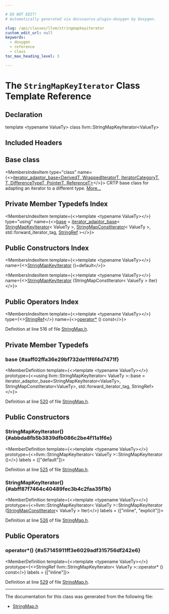 ```yaml
---

# DO NOT EDIT!
# Automatically generated via docusaurus-plugin-doxygen by Doxygen.

slug: /api/classes/llvm/stringmapkeyiterator
custom_edit_url: null
keywords:
  - doxygen
  - reference
  - class
toc_max_heading_level: 3

---
```





# The `StringMapKeyIterator` Class Template Reference

<DoxygenPage pluginConfig={pluginConfig}>



## Declaration

<CodeBlock>template &lt;typename ValueTy&gt;
class llvm::StringMapKeyIterator&lt;ValueTy&gt;</CodeBlock>

## Included Headers

<IncludesList>
<IncludesListItem
  filePath="llvm/ADT/StringMap.h"
  permalink="/docs/api/files/include/include/llvm/include/llvm/adt/stringmap-h"
  isLocal="true" />
</IncludesList>

## Base class

<MembersIndex>

<MembersIndexItem
  type="class"
  name={<><a href="/docs/api/classes/llvm/iterator-adaptor-base">iterator&#95;adaptor&#95;base&lt;DerivedT, WrappedIteratorT, IteratorCategoryT, T, DifferenceTypeT, PointerT, ReferenceT&gt;</a></>}>
CRTP base class for adapting an iterator to a different type. <a href="/docs/api/classes/llvm/iterator-adaptor-base/#details">More...</a>
</MembersIndexItem>

</MembersIndex>

## Private Member Typedefs Index

<MembersIndex>

<MembersIndexItem
  template={<>template &lt;typename ValueTy&gt;</>}
  type="using"
  name={<><a href="#aaff02ffa36e29bf732de11f6f4d7471f">base</a> = <a href="/docs/api/classes/llvm/iterator-adaptor-base">iterator&#95;adaptor&#95;base</a>&lt; <a href="/docs/api/classes/llvm/stringmapkeyiterator">StringMapKeyIterator</a>&lt; ValueTy &gt;, <a href="/docs/api/classes/llvm/stringmapconstiterator">StringMapConstIterator</a>&lt; ValueTy &gt;, std::forward&#95;iterator&#95;tag, <a href="/docs/api/classes/llvm/stringref">StringRef</a> &gt;</>}>
</MembersIndexItem>

</MembersIndex>

## Public Constructors Index

<MembersIndex>

<MembersIndexItem
  template={<>template &lt;typename ValueTy&gt;</>}
  name={<><a href="#abbda8fb5b3839dfb086c2be4f11a1f6e">StringMapKeyIterator</a> ()=default</>}>
</MembersIndexItem>

<MembersIndexItem
  template={<>template &lt;typename ValueTy&gt;</>}
  name={<><a href="#abff87f7464c40489fec3b4c2faa35f1b">StringMapKeyIterator</a> (StringMapConstIterator&lt; ValueTy &gt; Iter)</>}>
</MembersIndexItem>

</MembersIndex>

## Public Operators Index

<MembersIndex>

<MembersIndexItem
  template={<>template &lt;typename ValueTy&gt;</>}
  type={<><a href="/docs/api/classes/llvm/stringref">StringRef</a></>}
  name={<><a href="#a57145911ff3e6029adf315756df242e6">operator&#42;</a> () const</>}>
</MembersIndexItem>

</MembersIndex>


Definition at line 516 of file <a href="/docs/api/files/include/include/llvm/include/llvm/adt/stringmap-h">StringMap.h</a>.

<SectionDefinition>

## Private Member Typedefs

### base {#aaff02ffa36e29bf732de11f6f4d7471f}

<MemberDefinition
  template={<>template &lt;typename ValueTy&gt;</>}
  prototype={<>using llvm::StringMapKeyIterator&lt; ValueTy &gt;::base =  iterator&#95;adaptor&#95;base&lt;StringMapKeyIterator&lt;ValueTy&gt;,
                                     StringMapConstIterator&lt;ValueTy&gt;,
                                     std::forward&#95;iterator&#95;tag, StringRef&gt;</>}>

Definition at line <a href="/docs/api/files/include/include/llvm/include/llvm/adt/stringmap-h/#l00520">520</a> of file <a href="/docs/api/files/include/include/llvm/include/llvm/adt/stringmap-h">StringMap.h</a>.
</MemberDefinition>

</SectionDefinition>

<SectionDefinition>

## Public Constructors

### StringMapKeyIterator() {#abbda8fb5b3839dfb086c2be4f11a1f6e}

<MemberDefinition
  template={<>template &lt;typename ValueTy&gt;</>}
  prototype={<>llvm::StringMapKeyIterator&lt; ValueTy &gt;::StringMapKeyIterator ()</>}
  labels = {["default"]}>

Definition at line <a href="/docs/api/files/include/include/llvm/include/llvm/adt/stringmap-h/#l00525">525</a> of file <a href="/docs/api/files/include/include/llvm/include/llvm/adt/stringmap-h">StringMap.h</a>.
</MemberDefinition>

### StringMapKeyIterator() {#abff87f7464c40489fec3b4c2faa35f1b}

<MemberDefinition
  template={<>template &lt;typename ValueTy&gt;</>}
  prototype={<>llvm::StringMapKeyIterator&lt; ValueTy &gt;::StringMapKeyIterator (<a href="/docs/api/classes/llvm/stringmapconstiterator">StringMapConstIterator</a>&lt; ValueTy &gt; Iter)</>}
  labels = {["inline", "explicit"]}>

Definition at line <a href="/docs/api/files/include/include/llvm/include/llvm/adt/stringmap-h/#l00526">526</a> of file <a href="/docs/api/files/include/include/llvm/include/llvm/adt/stringmap-h">StringMap.h</a>.
</MemberDefinition>

</SectionDefinition>

<SectionDefinition>

## Public Operators

### operator&#42;() {#a57145911ff3e6029adf315756df242e6}

<MemberDefinition
  template={<>template &lt;typename ValueTy&gt;</>}
  prototype={<>StringRef llvm::StringMapKeyIterator&lt; ValueTy &gt;::operator&#42; () const</>}
  labels = {["inline"]}>

Definition at line <a href="/docs/api/files/include/include/llvm/include/llvm/adt/stringmap-h/#l00529">529</a> of file <a href="/docs/api/files/include/include/llvm/include/llvm/adt/stringmap-h">StringMap.h</a>.
</MemberDefinition>

</SectionDefinition>

<hr/>

The documentation for this class was generated from the following file:

<ul>
<li><a href="/docs/api/files/include/include/llvm/include/llvm/adt/stringmap-h">StringMap.h</a></li>
</ul>

</DoxygenPage>
